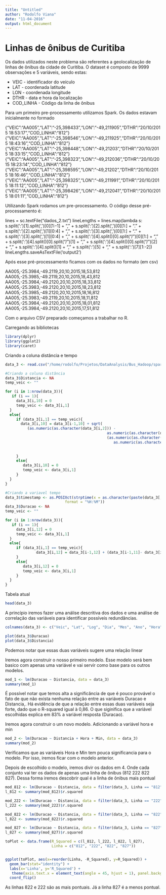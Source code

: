 ```yaml
---
title: "Untitled"
author: "Rodolfo Viana"
date: "11-04-2016"
output: html_document
---
```


# Linhas de ônibus de Curitiba

Os dados utilizados neste problema são referentes a geolocalização de linhas de ônibus da cidade de Curitiba. O dataset é composto de 9999 observações e 5 variáveis, sendo estas:


* VEIC - identificador do veículo
* LAT - coordenada latitude
* LON - coordenada longitude
* DTHR - data e hora da localização
* COD_LINHA - Código da linha de ônibus

Para um primeiro pre-processamento utilizamos Spark. Os dados estavam inicialmente no formado 

{"VEIC":"AA005","LAT":"-25,398433","LON":"-49,211905","DTHR":"20\/10\/2015 18:53:17","COD_LINHA":"812"}
{"VEIC":"AA005","LAT":"-25,398546","LON":"-49,211925","DTHR":"20\/10\/2015 18:43:16","COD_LINHA":"812"}
{"VEIC":"AA005","LAT":"-25,398448","LON":"-49,21203","DTHR":"20\/10\/2015 18:33:15","COD_LINHA":"812"}
{"VEIC":"AA005","LAT":"-25,398323","LON":"-49,212036","DTHR":"20\/10\/2015 18:23:14","COD_LINHA":"812"}
{"VEIC":"AA005","LAT":"-25,398595","LON":"-49,21202","DTHR":"20\/10\/2015 18:16:46","COD_LINHA":"812"}
{"VEIC":"AA005","LAT":"-25,398325","LON":"-49,211991","DTHR":"20\/10\/2015 18:11:12","COD_LINHA":"812"}
{"VEIC":"AA005","LAT":"-25,398426","LON":"-49,212041","DTHR":"20\/10\/2015 18:01:11","COD_LINHA":"812"}

Utilizando Spark rodamos um pre-processamento. O código desse pré-processamento é:

lines = sc.textFile("dados_2.txt")
lineLengths = lines.map(lambda s: s.split(':')[1].split(',')[0][1:-1] + "," + s.split(':')[2].split(',')[0][1:] + "." + s.split(':')[2].split(',')[1][0:4] + "," + s.split(':')[3].split(',')[0][1:] + "." + s.split(':')[3].split(',')[1][0:4] + "," + s.split(':')[4].split()[0].split("\/")[0][1:] + "," + s.split(':')[4].split()[0].split("\/")[1] + "," + s.split(':')[4].split()[0].split("\/")[2] + "," + s.split(':')[4].split()[1] + "," + s.split(':')[5] + "," + s.split(':')[7][1:-2])
lineLengths.saveAsTextFile('output2') 

Após esse pré-processamento ficamos com os dados no formato (em csv)

AA005,-25.3984,-49.2119,20,10,2015,18,53,812
AA005,-25.3985,-49.2119,20,10,2015,18,43,812
AA005,-25.3984,-49.2120,20,10,2015,18,33,812
AA005,-25.3983,-49.2120,20,10,2015,18,23,812
AA005,-25.3985,-49.2120,20,10,2015,18,16,812
AA005,-25.3983,-49.2119,20,10,2015,18,11,812
AA005,-25.3984,-49.2120,20,10,2015,18,01,812
AA005,-25.3984,-49.2120,20,10,2015,17,51,812


Com o arquivo CSV preparado começamos a trabalhar no R. 

Carregando as bibliotecas

```r
library(dplyr)
library(ggplot2)
library(caret)
```

Criando a coluna distância e tempo

```r
data_3 <- read.csv("/home/rodolfo/Projetos/DataAnalysis/Bus_Hadoop/spark-1.6.1-bin-without-hadoop/output2/data_3.csv", header=FALSE, quote="")

#Criando a coluna distância
data_3$Distancia <- NA
temp_veic <- ""

for (i in 1:nrow(data_3)){
   if (i == 1){
     data_3[i,10] = 0
     temp_veic <- data_3[i,1]
  }
  else{
     if (data_3[i,1] == temp_veic){
       data_3[i,10] = data_3[i-1,10] + sqrt(
          (as.numeric(as.character(data_3[i,2])) - 
                                              as.numeric(as.character(data_3[i-1,2])))^2 + 
                                              (as.numeric(as.character(data_3[i,3])) - 
                                                 as.numeric(as.character(data_3[i-1,3])))^2)
       
       
     }
     else{
        data_3[i,10] = 0
        temp_veic <- data_3[i,1]
     }
  }
}

#Criando a variavel tempo
data_3$timestamp <- as.POSIXct(strptime(x = as.character(paste(data_3[,7], data_3[,8], sep = ":")),
                           format = "%H:%M"))
data_3$Duracao <- NA
temp_veic <- ""

for (i in 1:nrow(data_3)){
   if (i == 1){
     data_3[i,12] = 0
     temp_veic <- data_3[i,1]
  }
  else{
     if (data_3[i,1] == temp_veic){
              data_3[i,12] = data_3[i-1,12] + (data_3[i-1,11]- data_3[i,11])
     }
     else{
        data_3[i,12] = 0
        temp_veic <- data_3[i,1]
     }
  }
}
```

Tabela atual

```r
head(data_3)
```

A princípio iremos fazer uma análise descritiva dos dados e uma análise de correlação das variáveis para identificar possíveis redundâncias.

```r
colnames(data_3) <- c("Veic", "Lat", "Log", "Dia", "Mes", "Ano", "Hora", "Min", "Linha", "Distancia", "timestamp", "Duracao")

plot(data_3$Duracao)
plot(data_3$Distancia)
```

Podemos notar que essas duas variáveis sugere uma relação linear

Iremos agora construir o nosso primeiro modelo. Esse modelo será bem basico com apenas uma variável e vai servir como base para os outros modelos.

```r
mod_1 <- lm(Duracao ~ Distancia, data = data_3)
summary(mod_1)
```

É possível notar que temos alta a significância de que é pouco provável o fato de que não exista nenhuma relação entre as variáveis Duracao e Distancia,. Há evidência de que a relação entre essas duas variáveis seja forte, dado que o R-squared igual à 0,86. O que siginifica que a variável escolhidas explica em 83% a variável resposta (Duracao).

Iremos agora construir o um novo modelo. Adicionando a variável hora e min

```r
mod_2 <- lm(Duracao ~ Distancia + Hora + Min, data = data_3)
summary(mod_2)
```

Verificamos que as variáveis Hora e Min tem pouca significancia para o modelo. Por isso, iremos ficar com o modelo anterior.

Depois de escolhido o modelo, iremos divir os dados em 4. Onde cada conjunto vai ter os dados de apenas uma linha de ônibus (812 222 822 827). Dessa forma iremos descobrir qual é a linha de ônibus mais pontual 

```r
mod_812 <- lm(Duracao ~ Distancia, data = filter(data_3, Linha == "812"))
l_812 <- summary(mod_812)$r.squared

mod_222 <- lm(Duracao ~ Distancia, data = filter(data_3, Linha == "222"))
l_222 <- summary(mod_222)$r.squared

mod_822 <- lm(Duracao ~ Distancia, data = filter(data_3, Linha == "822"))
l_822 <- summary(mod_822)$r.squared

mod_827 <- lm(Duracao ~ Distancia, data = filter(data_3, Linha == "827"))
l_827 <- summary(mod_827)$r.squared

toPlot <- data.frame(R_Squared = c(l_812, l_222, l_822, l_827), 
                     Linha = c("812", "222", "822", "827"))


ggplot(toPlot, aes(x=reorder(Linha, -R_Squared), y=R_Squared)) + 
  geom_bar(stat="identity") + 
  labs(x='Linha', y='R_Squared') +
   theme(axis.text.x = element_text(angle = 45, hjust = 1), panel.background=element_blank()) +
  coord_flip()
```

As linhas 822 e 222 são as mais pontuais. Já a linha 827 é a menos pontual. 